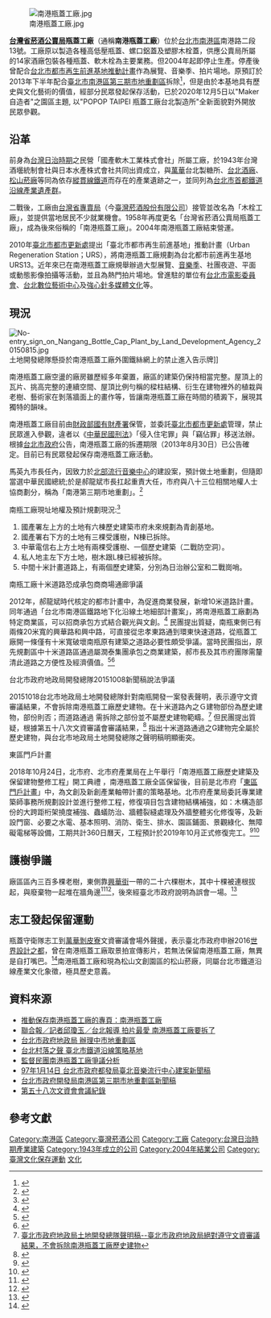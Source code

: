 {{tw monument
|name       = 南港瓶蓋工廠
|formername = 國產軟木工業株式會社
|image      =南港瓶蓋工廠舊辦公室.jpg
|imagename  =舊辦公室
|othername  = 
|formalname =臺灣省菸酒公賣局瓶蓋工廠
|level     = [[臺北市文化資產#歷史建築|歷史建築]]
|class     = 產業設施
|date      = 2015年4月29日
|time      = {{flagicon|Empire of Japan}}[[昭和|昭和]]18年（1943年）
|location  = {{ROC-TW}}[[臺北市|臺北市]][[南港區|南港區]]南港路二段13號
|open      =
|cost      = 
|website   = 
|reg_url   = https://nchdb.boch.gov.tw/assets/advanceSearch/historicalBuilding/20150429000001
}}
[[File:南港瓶蓋工廠.jpg|thumb]]

'''[[台灣省菸酒公賣局|台灣省菸酒公賣局]]瓶蓋工廠'''（通稱'''南港瓶蓋工廠'''）位於[[台北市|台北市]][[南港區|南港區]]南港路二段13號。工廠原以製造各種高低壓瓶蓋、螺口鋁蓋及塑膠木栓蓋，供應公賣局所屬的14家酒廠包裝各種瓶蓋、軟木栓為主要業務。但2004年起即停止生產。停產後曾配合[[台北市都市再生前進基地推動計畫|台北市都市再生前進基地推動計畫]]作為展覽、音樂季、拍片場地。原預訂於2013年下半年配合[[臺北市南港區第三期市地重劃區|臺北市南港區第三期市地重劃區]]拆除<ref>{{Cite web |url=http://www.lda.taipei.gov.tw/ct.asp?xItem=38455827&ctNode=56997&mp=111011 |title=南港區第三期市地重劃區 |access-date=2013-07-07 |archive-url=https://web.archive.org/web/20140821043918/http://www.lda.taipei.gov.tw/ct.asp?xItem=38455827&ctNode=56997&mp=111011 |archive-date=2014-08-21 |dead-url=yes }}</ref>，但是由於本基地具有歷史與文化藝術的價值，經部分民眾發起保存活動，已於2020年12月5日以"Maker自造者"之園區主題, 以"POPOP TAIPEI 瓶蓋工廠台北製造所"全新面貌對外開放民眾參觀。

== 沿革 ==
前身為[[台灣日治時期|台灣日治時期]]之民營「國產軟木工業株式會社」所屬工廠，於1943年台灣酒壜統制會社與日本水產株式會社共同出資成立，與[[萬華區|萬華]]台北製糖所、[[華山1914|台北酒廠]]、[[松山菸廠|松山菸廠]]等同為依存[[縱貫線_(鐵路)|縱貫線鐵道]]而存在的產業遺跡之一，並同列為[[模板:台北市首都鐵道沿線產業遺產群|台北市首都鐵道沿線產業遺產群]]。

二戰後，工廠由[[台灣省專賣局|台灣省專賣局]]（今[[臺灣菸酒股份有限公司|臺灣菸酒股份有限公司]]）接管並改名為「木栓工廠」，並提供當地居民不少就業機會。1958年再度更名「台灣省菸酒公賣局瓶蓋工廠」，成為後來俗稱的「南港瓶蓋工廠」。2004年南港瓶蓋工廠結束營運。

2010年[[臺北市都市更新處|臺北市都市更新處]]提出「臺北市都市再生前進基地」推動計畫（Urban Regeneration Station；URS），將南港瓶蓋工廠規劃為台北都市前進再生基地URS13。近年來已在南港瓶蓋工廠規舉辦過大型展覽、[[音樂季|音樂季]]、社團夜遊、平面或動態影像拍攝等活動，並且為熱門拍片場地。曾進駐的單位有[[台北市電影委員會|台北市電影委員會]]、[[台北數位藝術中心|台北數位藝術中心]]及[[強心針多媒體文化|強心針多媒體文化]]等。

== 現況 ==
[[File:No-entry_sign_on_Nangang_Bottle_Cap_Plant_by_Land_Development_Agency_20150815.jpg|thumb]]土地開發總隊懸掛於南港瓶蓋工廠外圍鐵絲網上的禁止進入告示牌]]

南港瓶蓋工廠空盪的廠房雖歷經多年棄置，廠區的建築仍保持相當完整。屋頂上的瓦片、挑高完整的連續空間、屋頂比例勻稱的樑柱結構、衍生在建物裡外的植栽與老樹、藝術家在剝落牆面上的畫作等，皆讓南港瓶蓋工廠在時間的積澱下，展現其獨特的韻味。

南港瓶蓋工廠目前由[[財政部國有財產署|財政部國有財產署]]保管，並委託[[臺北市都市更新處|臺北市都市更新處]]管理，禁止民眾進入參觀，違者以《[[中華民國刑法|中華民國刑法]]》「侵入住宅罪」與「竊佔罪」移送法辦。根據[[台北市政府|台北市政府]]公告，南港瓶蓋工廠的拆遷期限（2013年8月30日）已公告確定。目前已有民眾發起保存南港瓶蓋工廠活動。

馬英九市長任內，因致力於[[北部流行音樂中心|北部流行音樂中心]]的建設案，預計做土地重劃，但隨即當選中華民國總統;於是郝龍斌市長扛起重責大任，市府與八十三位相關地權人士協商劃分，稱為「南港第三期市地重劃」。<ref>{{Cite web |url=http://imgur.com/C8n0bEa |title=南港瓶蓋工廠於南港第三期市地重劃案後之配地狀況 |accessdate=2015-10-15 |archive-date=2016-03-04 |archive-url=https://web.archive.org/web/20160304132023/http://imgur.com/C8n0bEa |dead-url=no }}</ref>

南瓶工廠現址地權及預計規劃現況:<ref>{{Cite web |url=http://imgur.com/ntrsoap |title=南港瓶蓋工廠現況 20151013 |access-date=2015-10-15 |archive-date=2019-05-03 |archive-url=https://web.archive.org/web/20190503012540/https://imgur.com/ntrsoap |dead-url=no }}</ref>
# 國產署左上方的土地有六棟歷史建築市府未來規劃為青創基地。
# 國產署右下方的土地有三棵受護樹，N棟已拆除。
# 中華電信右上方土地有兩棵受護樹、一個歷史建築（二戰防空洞）。
# 私人地主左下方土地，樹木跟L棟已經被拆除。
# 中間十米計畫道路上，有兩個歷史建築，分別為日治辦公室和二戰崗哨。

;南瓶工廠十米道路恐成承包商商場通廊爭議
2012年，郝龍斌時代核定的都市計畫中，為促進商業發展，新增10米道路計畫。同年通過「台北市南港區鐵路地下化沿線土地細部計畫案」，將南港瓶蓋工廠劃為特定商業區，可以招商承包方式結合觀光與文創。<ref>{{Cite web |url=http://imgur.com/eUH8QEc |title=2012年南港瓶蓋規劃為「特定商業區」規劃圖 |accessdate=2015-10-15 |archive-date=2016-03-04 |archive-url=https://web.archive.org/web/20160304113023/http://imgur.com/eUH8QEc |dead-url=no }}</ref> 民團提出質疑，南瓶東側已有兩條20米寬的興華路和興中路，可直接從忠孝東路通到環東快速道路，從瓶蓋工廠開一條僅有十米寬破壞南瓶原有建築之道路必要性頗受爭議。當時民團指出，原先規劃區中十米道路區通過屬潤泰集團承包之商業建築，郝市長及其市府團隊需釐清此道路之方便性及經濟價值。<ref>{{Cite web |url=http://imgur.com/YfscBBf |title=南屏東側之興華路及興中路 |accessdate=2015-10-15 |archive-date=2016-03-04 |archive-url=https://web.archive.org/web/20160304131354/http://imgur.com/YfscBBf |dead-url=no }}</ref><ref>{{Cite web |url=http://imgur.com/n7YqrI3 |title=南瓶十米道路必要性及承包廠商爭議 |access-date=2015-10-15 |archive-date=2020-10-31 |archive-url=https://web.archive.org/web/20201031173745/https://imgur.com/n7YqrI3 |dead-url=no }}</ref>

;台北市政府地政局開發總隊20151008新聞稿說法爭議
20151018台北市地政局土地開發總隊針對南瓶開發一案發表聲明，表示遵守文資審議結果，不會拆除南港瓶蓋工廠歷史建物。在十米道路內之Ｇ建物部份為歷史建物，部份則否；而道路通過
需拆除之部份並不屬歷史建物範疇。<ref>[http://www.gov.taipei/ct.asp?xItem=124063136&ctNode=5158&mp=100001 臺北市政府地政局土地開發總隊聲明稿--臺北市政府地政局絕對遵守文資審議結果，不會拆除南港瓶蓋工廠歷史建物]</ref> 但民團提出質疑，根據第五十八次文資審議會審議結果，<ref>{{Cite web |url=https://drive.google.com/folderview?id=0B_6m6YUPHvNGbGw5QXkyN3lCTG8&usp=sharing |title=第五十八次文資審議會全程記錄 |accessdate=2015-10-15 |archive-date=2016-05-28 |archive-url=https://web.archive.org/web/20160528224727/https://drive.google.com/folderview?id=0B_6m6YUPHvNGbGw5QXkyN3lCTG8&usp=sharing |dead-url=no }}</ref> 指出十米道路通過之G建物完全屬於歷史建物，與台北市地政局土地開發總隊之聲明稿明顯衝突。

;東區門戶計畫
2018年10月24日，北市府、北市府產業局在上午舉行「南港瓶蓋工廠歷史建築及保留建物整修工程」開工典禮 ，南港瓶蓋工廠全區保留後，目前是北市府「[[東區門戶計畫|東區門戶計畫]]」中，為文創及新創產業軸帶計畫的策略基地。北市府產業局委託專業建築師事務所規劃設計並進行整修工程，修復項目包含建物結構補強，如：木構造部份的大跨距桁架撓度補強、蟲蟻防治、牆體裂縫處理及外牆整體劣化修復等，及新設門窗、必要之水電、基本照明、消防、衛生、排水、園區鋪面、景觀綠化、無障礙電梯等設備，工期共計360日曆天，工程預計於2019年10月正式修復完工。<ref>{{Cite web |url=https://tw.news.yahoo.com/%E5%8D%97%E6%B8%AF%E7%93%B6%E8%93%8B%E5%B7%A5%E5%BB%A0%E6%AD%B7%E5%8F%B2%E5%BB%BA%E7%AF%89%E6%95%B4%E4%BF%AE%E5%B7%A5%E7%A8%8B%E9%96%8B%E5%B7%A5-051347821.html |title=南港瓶蓋工廠歷史建築整修工程開工 自立晚報2018年10月24日 下午1:13 yahoo奇摩新聞 |accessdate=2018年10月24日 |archive-date=2018年10月24日 |archive-url=https://web.archive.org/web/20181024155256/https://tw.news.yahoo.com/%E5%8D%97%E6%B8%AF%E7%93%B6%E8%93%8B%E5%B7%A5%E5%BB%A0%E6%AD%B7%E5%8F%B2%E5%BB%BA%E7%AF%89%E6%95%B4%E4%BF%AE%E5%B7%A5%E7%A8%8B%E9%96%8B%E5%B7%A5-051347821.html |dead-url=no }}</ref><ref>{{Cite web |url=https://udn.com/news/story/7323/3439477 |title=柯文哲出席 「南港瓶蓋工廠」整修開工典禮 2018-10-24 12:11聯合報系攝影中心 記者林俊良╱即時報導 聯合新聞網 |accessdate=2018-10-24 |archive-date=2018-10-24 |archive-url=https://web.archive.org/web/20181024152553/https://udn.com/news/story/7323/3439477 |dead-url=no }}</ref>

==護樹爭議==
廠區區內三百多棵老樹，東側靠[[興華街|興華街]]一帶的二十六棵樹木，其中十棵被連根拔起，與廢棄物一起堆在牆角邊<ref name="Nangangtree1">{{cite web |url=http://news.ltn.com.tw/news/local/paper/750052 |title=〈台北都會〉南港瓶蓋工廠10棵老樹被砍 志工抗議 |publisher=自由時報 |accessdate=2014-01-26 |archive-date=2014-08-19 |archive-url=https://web.archive.org/web/20140819090001/http://news.ltn.com.tw/news/local/paper/750052 |dead-url=no }}</ref><ref name="Nangangtree2">{{cite web |url=http://news.ltn.com.tw/news/local/paper/737975 |title=〈台北都會〉南港瓶蓋工廠 300棵老樹告急 |publisher=自由時報 |accessdate=2013-12-12 |archive-date=2014-08-19 |archive-url=https://web.archive.org/web/20140819085028/http://news.ltn.com.tw/news/local/paper/737975 |dead-url=no }}</ref>，後來經臺北市政府說明為誤會一場。<ref>{{Cite web |url=http://www.lda.taipei.gov.tw/ct.asp?xItem=72027446&ctNode=44697&mp=111011 |title=開發總隊恪守樹木保護精神 積極守護瓶蓋工廠老樹 |access-date=2014-08-20 |archive-url=https://web.archive.org/web/20140821071615/http://www.lda.taipei.gov.tw/ct.asp?xItem=72027446&ctNode=44697&mp=111011 |archive-date=2014-08-21 |dead-url=yes }}</ref>

==志工發起保留運動==
瓶蓋守衛隊志工到[[萬華|萬華]][[剝皮寮|剝皮寮]]文資審議會場外聲援，表示臺北市政府申辦2016[[世界設計之都|世界設計之都]]，曾在南港瓶蓋工廠取景拍宣傳影片，若無法保留南港瓶蓋工廠，無異是自打嘴巴。<ref>{{cite web |url=http://news.ltn.com.tw/news/local/paper/729791 |title=〈台北都會〉志工搶救 南港瓶蓋工廠部分保留 |publisher=自由時報 |accessdate=2013-11-12 |archive-date=2014-08-19 |archive-url=https://web.archive.org/web/20140819085535/http://news.ltn.com.tw/news/local/paper/729791 |dead-url=no }}</ref>南港瓶蓋工廠和現為松山文創園區的松山菸廠，同屬台北市鐵道沿線產業文化象徵，極具歷史意義。

==資料來源==
* [https://www.facebook.com/SaveNangangBottleCapFactory 推動保存南港瓶蓋工廠的專頁：南港瓶蓋工廠] {{Wayback|url=https://www.facebook.com/SaveNangangBottleCapFactory |date=20200911115732 }}
* [http://travel.udn.com/mag/travel/storypage.jsp?f_ART_ID=89857 聯合報／記者邱瓊玉／台北報導  拍片最愛 南港瓶蓋工廠要拆了]{{Dead link|date=2020年5月 |bot=InternetArchiveBot |fix-attempted=yes }}
* [https://web.archive.org/web/20140821043918/http://www.lda.taipei.gov.tw/ct.asp?xItem=38455827&ctNode=56997&mp=111011 台北市政府地政局  辦理中市地重劃區]
* [https://web.archive.org/web/20130508053233/http://www.urstaipei.net/archives/3996 台北村落之聲 臺北市鐵道沿線策略基地]
* [http://www.wetalk.tw/thread-36509-1-1.html 監督民團南港瓶蓋工廠爭議分析]{{Dead link|date=2019年4月 |bot=InternetArchiveBot |fix-attempted=yes }}
* [https://web.archive.org/web/20160305050138/http://www.udd.gov.taipei/pages/detail.aspx?Node=39&Page=1045 97年1月14日 台北市政府都發局臺北音樂流行中心建案新聞稿]
* [http://www.lda.gov.taipei/ct.asp?xItem=38455827&ctNode=56997&mp=111011 台北市政府開發局南港區第三期市地重劃區新聞稿]{{Wayback|url=http://www.lda.gov.taipei/ct.asp?xItem=38455827&ctNode=56997&mp=111011 |date=20160305040815 }}
* [https://drive.google.com/folderview?id=0B_6m6YUPHvNGbGw5QXkyN3lCTG8&usp=sharing 第五十八次文資會會議紀錄]{{Wayback|url=https://drive.google.com/folderview?id=0B_6m6YUPHvNGbGw5QXkyN3lCTG8&usp=sharing |date=20160528224727 }}

==參考文獻==
{{reflist|2}}

{{台北市首都鐵道沿線產業遺產群}}

{{Portal bar|台灣|台北|文化|政府}}

[[Category:南港區|Category:南港區]]
[[Category:臺灣菸酒公司|Category:臺灣菸酒公司]]
[[Category:工廠|Category:工廠]]
[[Category:台灣日治時期產業建築|Category:台灣日治時期產業建築]]
[[Category:1943年成立的公司|Category:1943年成立的公司]]
[[Category:2004年結業公司|Category:2004年結業公司]]
[[Category:臺灣文化保存運動|Category:臺灣文化保存運動]]
[[Category:東區門戶計畫區|文化]]